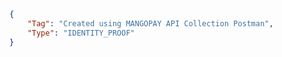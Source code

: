 ```json REST  
{
    "Tag": "Created using MANGOPAY API Collection Postman",
    "Type": "IDENTITY_PROOF"
}  
```